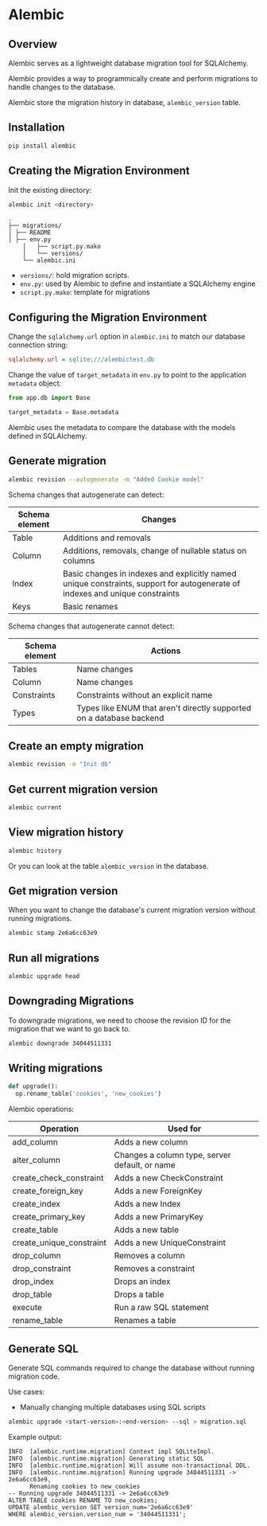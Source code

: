 # Alembic

## Overview

Alembic serves as a lightweight database migration tool for SQLAlchemy.

Alembic provides a way to programmically create and perform migrations to handle changes to the database.

Alembic store the migration history in database, `alembic_version` table.


## Installation

```sh
pip install alembic
```


## Creating the Migration Environment

Init the existing directory:
```sh
alembic init <directory>
```

```
.
├── migrations/
│ ├── README
│ ├── env.py
    │   ├── script.py.mako
    │   └── versions/
    └── alembic.ini
```

- `versions/`: hold migration scripts.
- `env.py`: used by Alembic to define and instantiate a SQLAlchemy engine
- `script.py.mako`: template for migrations


## Configuring the Migration Environment

Change the `sqlalchemy.url` option in `alembic.ini` to match our database connection string:

```ini filename="alembic.ini"
sqlalchemy.url = sqlite:///alembictest.db
```

Change the value of `target_metadata` in `env.py` to point to the application `metadata` object:

```py filename="env.py"
from app.db import Base

target_metadata = Base.metadata
```

Alembic uses the metadata to compare the database with the models defined in SQLAlchemy.


## Generate migration

```sh
alembic revision --autogenerate -m "Added Cookie model"
```

Schema changes that autogenerate can detect:

| Schema element | Changes |
|---|---|
| Table | Additions and removals |
| Column | Additions, removals, change of nullable status on columns |
| Index | Basic changes in indexes and explicitly named unique constraints, support for autogenerate of indexes and unique constraints |
| Keys | Basic renames |

Schema changes that autogenerate cannot detect:

| Schema element | Actions |
|---|---|
| Tables | Name changes |
| Column | Name changes |
| Constraints | Constraints without an explicit name |
| Types | Types like ENUM that aren't directly supported on a database backend |


## Create an empty migration

```sh
alembic revision -m "Init db"
```


## Get current migration version

```sh
alembic current
```

## View migration history

```sh
alembic history
```

Or you can look at the table `alembic_version` in the database.


## Get migration version

When you want to change the database's current migration version without running migrations.

```sh
alembic stamp 2e6a6cc63e9
```

## Run all migrations

```sh
alembic upgrade head
```

## Downgrading Migrations

To downgrade migrations, we need to choose the revision ID for the migration that we want to go back to.

```sh
alembic downgrade 34044511331
```

## Writing migrations

```py
def upgrade():
  op.rename_table('cookies', 'new_cookies')
```

Alembic operations:

| Operation                | Used for                                       |
|--------------------------|------------------------------------------------|
| add_column               | Adds a new column                              |
| alter_column             | Changes a column type, server default, or name |
| create_check_constraint  | Adds a new CheckConstraint                     |
| create_foreign_key       | Adds a new ForeignKey                          |
| create_index             | Adds a new Index                               |
| create_primary_key       | Adds a new PrimaryKey                          |
| create_table             | Adds a new table                               |
| create_unique_constraint | Adds a new UniqueConstraint                    |
| drop_column              | Removes a column                               |
| drop_constraint          | Removes a constraint                           |
| drop_index               | Drops an index                                 |
| drop_table               | Drops a table                                  |
| execute                  | Run a raw SQL statement                        |
| rename_table             | Renames a table                                |


## Generate SQL

Generate SQL commands required to change the database without running migration code.

Use cases:
- Manually changing multiple databases using SQL scripts

```sh
alembic upgrade <start-version>:<end-version> --sql > migration.sql
```

Example output:
```log
INFO  [alembic.runtime.migration] Context impl SQLiteImpl.
INFO  [alembic.runtime.migration] Generating static SQL
INFO  [alembic.runtime.migration] Will assume non-transactional DDL.
INFO  [alembic.runtime.migration] Running upgrade 34044511331 -> 2e6a6cc63e9,
      Renaming cookies to new_cookies
-- Running upgrade 34044511331 -> 2e6a6cc63e9
ALTER TABLE cookies RENAME TO new_cookies;
UPDATE alembic_version SET version_num='2e6a6cc63e9'
WHERE alembic_version.version_num = '34044511331';
```